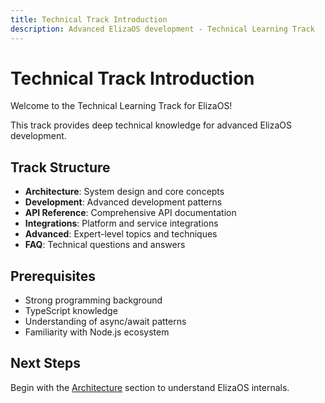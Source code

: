 ```yaml
---
title: Technical Track Introduction
description: Advanced ElizaOS development - Technical Learning Track
---
```


# Technical Track Introduction

Welcome to the Technical Learning Track for ElizaOS!

This track provides deep technical knowledge for advanced ElizaOS development.

## Track Structure

- **Architecture**: System design and core concepts
- **Development**: Advanced development patterns
- **API Reference**: Comprehensive API documentation
- **Integrations**: Platform and service integrations
- **Advanced**: Expert-level topics and techniques
- **FAQ**: Technical questions and answers

## Prerequisites

- Strong programming background
- TypeScript knowledge
- Understanding of async/await patterns
- Familiarity with Node.js ecosystem

## Next Steps

Begin with the [Architecture](./architecture/) section to understand ElizaOS internals.